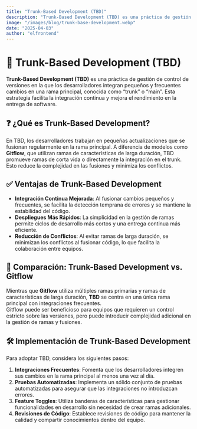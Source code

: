 ```yaml
---
title: "Trunk-Based Development (TBD)"
description: "Trunk-Based Development (TBD) es una práctica de gestión de control de versiones en la que los desarrolladores integran pequeños y frecuentes cambios en una rama principal, conocida como “trunk” o “main”. Esta estrategia facilita la integración continua y mejora el rendimiento en la entrega de software."
image: "/images/blog/trunk-base-development.webp"
date: "2025-04-03"
author: "elfrontend"
---
```


# 🌳 Trunk-Based Development (TBD)

**Trunk-Based Development (TBD)** es una práctica de gestión de control de versiones en la que los desarrolladores integran pequeños y frecuentes cambios en una rama principal, conocida como “trunk” o “main”. Esta estrategia facilita la integración continua y mejora el rendimiento en la entrega de software.


## ❓ ¿Qué es Trunk-Based Development?

En TBD, los desarrolladores trabajan en pequeñas actualizaciones que se fusionan regularmente en la rama principal. A diferencia de modelos como **Gitflow**, que utilizan ramas de características de larga duración, TBD promueve ramas de corta vida o directamente la integración en el trunk. Esto reduce la complejidad en las fusiones y minimiza los conflictos.



## ✅ Ventajas de Trunk-Based Development

- **Integración Continua Mejorada**: Al fusionar cambios pequeños y frecuentes, se facilita la detección temprana de errores y se mantiene la estabilidad del código.
- **Despliegues Más Rápidos**: La simplicidad en la gestión de ramas permite ciclos de desarrollo más cortos y una entrega continua más eficiente.
- **Reducción de Conflictos**: Al evitar ramas de larga duración, se minimizan los conflictos al fusionar código, lo que facilita la colaboración entre equipos.



## 🔀 Comparación: Trunk-Based Development vs. Gitflow

Mientras que **Gitflow** utiliza múltiples ramas primarias y ramas de características de larga duración, **TBD** se centra en una única rama principal con integraciones frecuentes.  
Gitflow puede ser beneficioso para equipos que requieren un control estricto sobre las versiones, pero puede introducir complejidad adicional en la gestión de ramas y fusiones.


## 🛠️ Implementación de Trunk-Based Development

Para adoptar TBD, considera los siguientes pasos:

1. **Integraciones Frecuentes**: Fomenta que los desarrolladores integren sus cambios en la rama principal al menos una vez al día.
2. **Pruebas Automatizadas**: Implementa un sólido conjunto de pruebas automatizadas para asegurar que las integraciones no introduzcan errores.
3. **Feature Toggles**: Utiliza banderas de características para gestionar funcionalidades en desarrollo sin necesidad de crear ramas adicionales.
4. **Revisiones de Código**: Establece revisiones de código para mantener la calidad y compartir conocimientos dentro del equipo.
